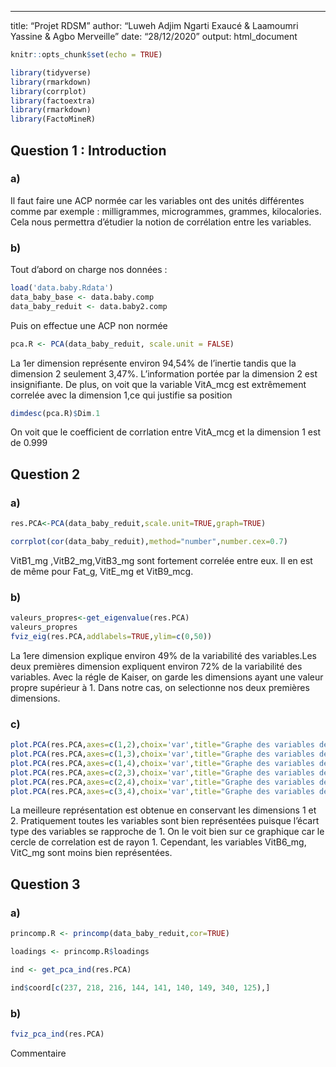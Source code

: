 ---
title: "Projet RDSM"
author: "Luweh Adjim Ngarti Exaucé & Laamoumri Yassine & Agbo Merveille"
date: "28/12/2020"
output: html_document

```{r setup, include=FALSE, warning=FALSE}
knitr::opts_chunk$set(echo = TRUE)
```

```{r message=FALSE,warning=FALSE}
library(tidyverse)
library(rmarkdown)
library(corrplot)
library(factoextra)
library(rmarkdown)
library(FactoMineR)

```

## Question 1 : Introduction

### a) 
Il faut faire une ACP normée car les variables  ont des unités différentes
comme par  exemple : milligrammes, microgrammes, grammes, kilocalories.<br>
Cela nous permettra d'étudier la notion de corrélation entre les variables.<br>


### b)
Tout d'abord on charge nos données : 
```{r message=FALSE}
load('data.baby.Rdata')
data_baby_base <- data.baby.comp
data_baby_reduit <- data.baby2.comp
```

Puis on effectue une ACP non normée


```{r}
pca.R <- PCA(data_baby_reduit, scale.unit = FALSE)
```

 La 1er dimension représente environ 94,54% de l'inertie tandis que la dimension 2 seulement 3,47%. L'information portée par la dimension 2 est insignifiante. De plus, on voit que la variable VitA_mcg est extrêmement correlée avec la dimension 1,ce qui justifie sa position

```{r}
dimdesc(pca.R)$Dim.1
```

On voit que le coefficient de corrlation entre VitA_mcg et la dimension 1 est de 0.999 

## Question 2

### a)
```{r}
res.PCA<-PCA(data_baby_reduit,scale.unit=TRUE,graph=TRUE)

corrplot(cor(data_baby_reduit),method="number",number.cex=0.7)
```

VitB1_mg ,VitB2_mg,VitB3_mg sont fortement correlée entre eux. Il en est de même pour Fat_g, VitE_mg et VitB9_mcg.

### b)

```{r}
valeurs_propres<-get_eigenvalue(res.PCA)
valeurs_propres
fviz_eig(res.PCA,addlabels=TRUE,ylim=c(0,50))
```

La 1ere dimension explique environ 49% de la variabilité des variables.Les deux premières dimension expliquent environ 72% de la variabilité des variables. Avec la régle de Kaiser, on garde les dimensions ayant une valeur propre supérieur à 1. Dans notre cas, on selectionne nos deux premières dimensions.

### c)

```{r}
plot.PCA(res.PCA,axes=c(1,2),choix='var',title="Graphe des variables de l'ACP")
plot.PCA(res.PCA,axes=c(1,3),choix='var',title="Graphe des variables de l'ACP")
plot.PCA(res.PCA,axes=c(1,4),choix='var',title="Graphe des variables de l'ACP")
plot.PCA(res.PCA,axes=c(2,3),choix='var',title="Graphe des variables de l'ACP")
plot.PCA(res.PCA,axes=c(2,4),choix='var',title="Graphe des variables de l'ACP")
plot.PCA(res.PCA,axes=c(3,4),choix='var',title="Graphe des variables de l'ACP")
```

La meilleure représentation est obtenue en conservant les dimensions 1 et 2. Pratiquement toutes les variables sont bien représentées puisque l'écart type des variables se rapproche de 1. On le voit bien sur ce graphique car le cercle de correlation est de rayon 1.
Cependant, les variables VitB6_mg, VitC_mg sont moins bien représentées.

## Question 3

### a)

```{r}
princomp.R <- princomp(data_baby_reduit,cor=TRUE)

loadings <- princomp.R$loadings

ind <- get_pca_ind(res.PCA)

ind$coord[c(237, 218, 216, 144, 141, 140, 149, 340, 125),]
```

### b)
```{r}
fviz_pca_ind(res.PCA)
```

Commentaire


